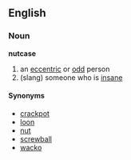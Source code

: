 == English ==
=== Noun ===
'''nutcase'''
# an [[eccentric]] or [[odd]] person
# (slang) someone who is [[insane]]

==== Synonyms ====
*[[crackpot]]
*[[loon]]
*[[nut]]
*[[screwball]]
*[[wacko]]
